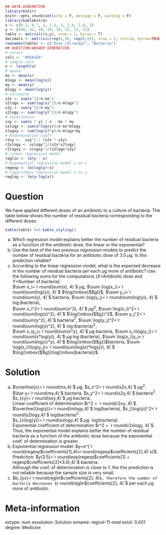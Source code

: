 
```r
## DATA GENERATION
library(kntir)
knitr::opts_chunk$set(echo = F, message = F, warning = F)
library(kableExtra)
x <- c(0.2, 0.7, 1, 1.5, 2, 2.4, 2.8, 3)
y <- c(40, 32, 28, 20, 18, 15, 12, 11)
table <- matrix(c(x,y), nrow = 2, byrow = T)
decimals <- matrix(c(rep(1,9), rep(0,9)), nrow = 2, ncol=9, byrow=TRUE)
rownames(table) <- c("Dose ($\\mu$g)", "Bacteria")
## QUESTION/ANSWER GENERATION
# colors  
col1 <- "#05A1E6"
# sample size
n <- length(x)
# means
mx <- mean(x)
mlogx <- mean(log(x))
my <- mean(y)
mlogy <- mean(log(y))
# variances
s2x <- sum(x^2)/n-mx^2
s2logx <- sum(log(x)^2)/n-mlogx^2
s2y <- sum(y^2)/n-my^2
s2logy <- sum(log(y)^2)/n-mlogy^2
# Covariances
sxy <- sum(x * y) / n - mx * my
sxlogy <- sum(x*log(y))/n-mx*mlogy
slogxy <- sum(log(x)*y)/n-mlogx*my
# Determination coeff
r2xy <-  sxy^2 / (s2x * s2y)
r2xlogy <- sxlogy^2/(s2x*s2logy)
r2logxy <- slogxy^2/(s2logx*s2y)
# Linear regression model
reglin <- lm(y ~ x)
# Exponential regression model y on x
regexp <- lm(log(y)~x)
# Logarithmic regression model x on y
reglog <- lm(y~log(x))
```

Question
========
\puntos{5 } 	
We have applied different doses of an antibiotic to a culture of bacteria. The table below shows the number of residual bacteria corresponding to the different doses.
```r
kable(table) %>% kable_styling()
```

a. Which regression model explains better the number of residual bacteria as a function of the antibiotic dose, the linear or the exponential?
a. Use the best of the two previous regression models to predict the number of residual bacteria for an antibiotic dose of 3.5 $\mu$g. Is this prediction reliable?
a. According to the linear regression model, what is the expected decrease in the number of residual bacteria per each $\mu$g more of antibiotic?
Use the following sums for the computations ($X$=Antibiotic dose and $Y$=Number of bacteria):  
$\sum x_i=`r round(sum(x), 4)`$ $\mu$g, $\sum \log(x_i)=`r round(sum(log(x)), 4)`$ $\log(\mbox{$\mu$g})$, $\sum y_j=`r round(sum(y), 4)`$ bacteria, $\sum \log(y_j)=`r round(sum(log(y)), 4)`$ $\log(\mbox{bacteria})$,  
$\sum x_i^2=`r round(sum(x^2), 4)`$ $\mu$g$^2$, $\sum \log(x_i)^2=`r round(sum(log(x)^2), 4)`$ $\log(\mbox{$\mu$g})^2$, $\sum y_j^2=`r round(sum(y^2), 4)`$ bacteria$^2$, $\sum \log(y_j)^2=`r round(sum(log(y)^2), 4)`$ $\log(\mbox{bacteria})^2$,  
$\sum x_iy_j=`r round(sum(x*y), 4)`$ $\mu$g$\cdot$bacteria, $\sum x_i\log(y_j)=`r round(sum(x*log(y)), 4)`$ $\mu$g$\cdot\log(\mbox{bacteria})$, $\sum \log(x_i)y_j=`r round(sum(log(x)*y), 4)`$ $\log(\mbox{$\mu$g})$bacteria, $\sum \log(x_i)\log(y_j)=`r round(sum(log(x)*log(y)), 4)`$ $\log(\mbox{$\mu$g})\log(\mbox{bacteria})$.

Solution
========
a. $\overline{x}=`r round(mx,4)`$ $\mu$g, $s_x^2=`r round(s2x,4)`$ $\mu$g$^2$.  
$\bar y=`r round(my,4)`$ bacteria, $s_y^2=`r round(s2y,4)`$ bacteria$^2$.  
$s_{xy}=`r round(sxy,4)`$ $\mu$g$\cdot$bacteria.  
Linear coefficient of determination $r^2 = `r round(r2xy, 4)`$.  
$\overline{\log(y)}=`r round(mlogy,4)`$ log(bacteria), $s_{\log(y)}^2=`r round(s2logy,4)`$ log(bacteria)$^2$.  
$s_{x\log(y)}=`r round(sxlogy,4)`$ $\mu$g$\cdot$ log(bacteria).  
Exponential coefficient of determination $r^2 = `r round(r2xlogy, 4)`$.  
Thus, the exponential model explains better the number of residual bacteria as a function of the antibiotic dose because the exponential coef. of determination is greater.
a. Exponential regression model: $y=e^{`r round(regexp$coefficients[1],4)`+`r round(regexp$coefficients[2],4)`x}$.  
Prediction: $y(3.5)=`r round(exp(regexp$coefficients[1] + regexp$coefficients[2]*3.5),4)`$ bacteria.  
Although the coef. of determination is close to 1, the this prediction is not reliable because the sample size is very small.
a. $b_{yx}=`r round(reglin$coefficients[2], 4)`$, therefore the number of bacteria decreases $`r round(reglin$coefficients[2], 4)`$ per each $\mu$g more of antibiotic.

Meta-information 
================
extype: num
exsolution: Solution
exname: regnol-11-med
extol: 0.001
degree: Medicine
 
